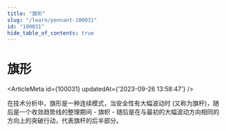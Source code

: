 ```yaml
---
title: "旗形"
slug: "/learn/pennant-100031"
id: "100031"
hide_table_of_contents: true
---
```



# 旗形

<ArticleMeta id={100031} updatedAt={'2023-09-26 13:58:47'} />
<div className='border-solid border-b border-t-0 my-4 border-[var(--ifm-color-gray-300)]' />

在技术分析中，旗形是一种连续模式，当安全性有大幅波动时 (又称为旗杆)，随后是一个收敛趋势线的整理期间 - 旗帜 - 随后是在与最初的大幅波动方向相同的方向上的突破行动，代表旗杆的后半部分。
